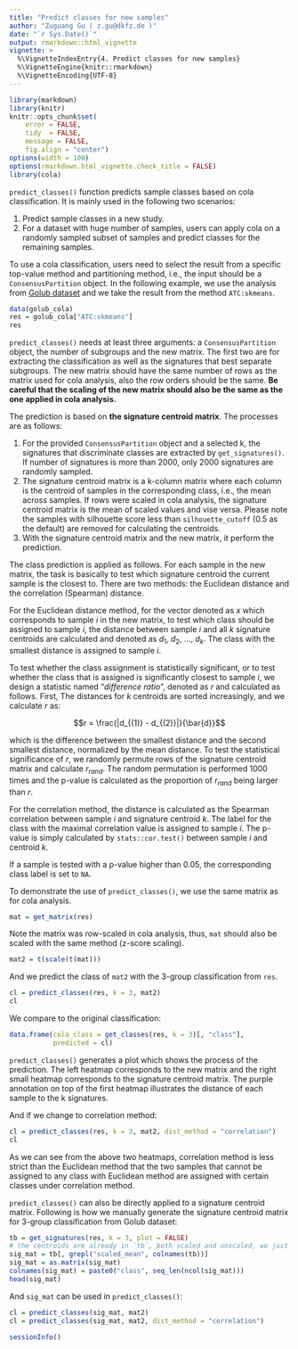 ```yaml
---
title: "Predict classes for new samples"
author: "Zuguang Gu ( z.gu@dkfz.de )"
date: "`r Sys.Date()`"
output: rmarkdown::html_vignette
vignette: >
  %\VignetteIndexEntry{4. Predict classes for new samples}
  %\VignetteEngine{knitr::rmarkdown}
  %\VignetteEncoding{UTF-8}
---
```


```r
library(markdown)
library(knitr)
knitr::opts_chunk$set(
    error = FALSE,
    tidy  = FALSE,
    message = FALSE,
    fig.align = "center")
options(width = 100)
options(rmarkdown.html_vignette.check_title = FALSE)
library(cola)
```

`predict_classes()` function predicts sample classes based on cola
classification. It is mainly used in the following two scenarios: 

1. Predict sample classes in a new study.
2. For a dataset with huge number of samples, users can apply cola on a randomly 
   sampled subset of samples and predict classes for the remaining samples.

To use a cola classification, users need to select the result from a specific
top-value method and partitioning method, i.e., the input should be a
`ConsensusPartition` object. In the following example, we use the analysis
from [Golub dataset](https://jokergoo.github.io/cola_examples/Golub_leukemia/)
and we take the result from the method `ATC:skmeans`.

```r
data(golub_cola)
res = golub_cola["ATC:skmeans"]
res
```

`predict_classes()` needs at least three arguments: a `ConsensusPartition`
object, the number of subgroups and the new matrix. The first two are for
extracting the classification as well as the signatures that best separate
subgroups. The new matrix should have the same number of rows as the matrix
used for cola analysis, also the row orders should be the same. **Be careful
that the scaling of the new matrix should also be the same as the one applied
in cola analysis.**

The prediction is based on **the signature centroid matrix**. The processes
are as follows:

1. For the provided `ConsensusPartition` object and a selected k, the
   signatures that discriminate classes are extracted by `get_signatures()`.
   If number of signatures is more than 2000, only 2000 signatures are randomly
   sampled.
2. The signature centroid matrix is a k-column matrix where each column is the
   centroid of samples in the corresponding class, i.e., the mean across
   samples. If rows were scaled in cola analysis, the signature centroid
   matrix is the mean of scaled values and vise versa. Please note the samples
   with silhouette score less than `silhouette_cutoff` (0.5 as the default)
   are removed for calculating the centroids.
3. With the signature centroid matrix and the new matrix, it perform the
   prediction.

The class prediction is applied as follows. For each sample in the new matrix,
the task is basically to test which signature centroid the current sample is
the closest to. There are two methods: the Euclidean distance and the
correlation (Spearman) distance. 

For the Euclidean distance method, for the vector denoted as $x$ which
corresponds to sample $i$ in the new matrix, to test which class should be
assigned to sample $i$, the distance between sample $i$ and all $k$ signature
centroids are calculated and denoted as $d_1$, $d_2$, ..., $d_k$. The class
with the smallest distance is assigned to sample $i$.

To test whether the class assignment is statistically significant, or to test
whether the class that is assigned is significantly closest to sample $i$, we
design a statistic named "_difference ratio_", denoted as $r$ and calculated as
follows. First, The distances for $k$ centroids are sorted increasingly, and we 
calculate $r$ as: 

$$r = \frac{|d_{(1)} - d_{(2)}|}{\bar{d}}$$

which is the difference between the smallest distance and the second smallest
distance, normalized by the mean distance. To test the statistical
significance of $r$, we randomly permute rows of the signature centroid matrix
and calculate $r_{rand}$. The random permutation is performed 1000 times and the p-value is calculated as the proportion of
$r_{rand}$ being larger than $r$.

For the correlation method, the distance is calculated as the Spearman
correlation between sample $i$ and signature centroid $k$. The label for the
class with the maximal correlation value is assigned to sample $i$. The
p-value is simply calculated by `stats::cor.test()` between sample $i$ and
centroid $k$.

If a sample is tested with a p-value higher than 0.05, the
corresponding class label is set to `NA`.

To demonstrate the use of `predict_classes()`, we use the same matrix as for cola
analysis.

```r
mat = get_matrix(res)
```

Note the matrix was row-scaled in cola analysis, thus, `mat` should also be scaled
with the same method (z-score scaling).

```r
mat2 = t(scale(t(mat)))
```

And we predict the class of `mat2` with the 3-group classification from `res`.


```r
cl = predict_classes(res, k = 3, mat2)
cl
```

We compare to the original classification:

```r
data.frame(cola_class = get_classes(res, k = 3)[, "class"],
           predicted = cl)
```

`predict_classes()` generates a plot which shows the process of the prediction. 
The left heatmap corresponds to the new matrix and the right small heatmap corresponds
to the signature centroid matrix. The purple annotation on top of the first heatmap
illustrates the distance of each sample to the k signatures.


And if we change to correlation method:

```r
cl = predict_classes(res, k = 3, mat2, dist_method = "correlation")
cl
```

As we can see from the above two heatmaps, correlation method is less strict than
the Euclidean method that the two samples that cannot be assigned to any class with
Euclidean method are assigned with certain classes under correlation method.

`predict_classes()` can also be directly applied to a signature centroid matrix.
Following is how we manually generate the signature centroid matrix for 3-group
classification from Golub dataset:

```r
tb = get_signatures(res, k = 3, plot = FALSE)
# the centroids are already in `tb`, both scaled and unscaled, we just simply extract it
sig_mat = tb[, grepl("scaled_mean", colnames(tb))]
sig_mat = as.matrix(sig_mat)
colnames(sig_mat) = paste0("class", seq_len(ncol(sig_mat)))
head(sig_mat)
```

And `sig_mat` can be used in `predict_classes()`:

```r
cl = predict_classes(sig_mat, mat2)
cl = predict_classes(sig_mat, mat2, dist_method = "correlation")
```


```r
sessionInfo()
```

